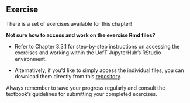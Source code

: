 
## Exercise

There is a set of exercises available for this chapter! 

**Not sure how to access and work on the exercise Rmd files? **

-   Refer to Chapter 3.3.1 for step-by-step instructions on accessing the exercises and working within the UofT JupyterHub's RStudio environment. 

-   Alternatively, if you'd like to simply access the individual files, you can download them directly from this [repository](https://github.com/UofTChem-Teaching/R4EnvChem-Exercises).

Always remember to save your progress regularly and consult the textbook's guidelines for submitting your completed exercises.